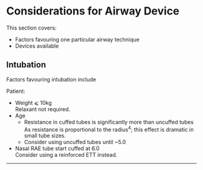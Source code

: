 # Considerations for Airway Device


This section covers:

* Factors favouring one particular airway technique
* Devices available


## Intubation

Factors favouring intubation include


Patient:

* Weight ⩽ 10kg  
Relaxant not required.
* Age  
	* Resistance in cuffed tubes is significantly more than uncuffed tubes  
	As resistance is proportional to the radius^4^; this effect is dramatic in small tube sizes.
	* Consider using uncuffed tubes until ~5.0


* Nasal RAE tube start cuffed at 6.0  
Consider using a reinforced ETT instead.

---